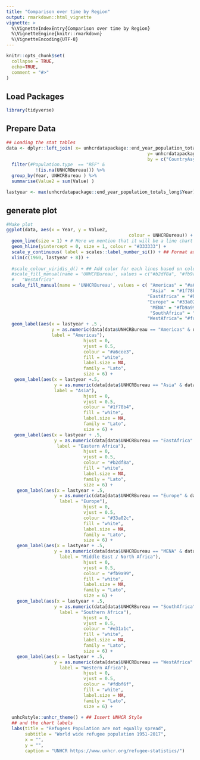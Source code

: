 ```yaml
---
title: "Comparison over time by Region"
output: rmarkdown::html_vignette
vignette: >
  %\VignetteIndexEntry{Comparison over time by Region}
  %\VignetteEngine{knitr::rmarkdown}
  %\VignetteEncoding{UTF-8}
---
```



```r
knitr::opts_chunk$set(
  collapse = TRUE,
  echo=TRUE,
  comment = "#>"
)
```


## Load Packages

```r
library(tidyverse)
```

## Prepare Data

```r
## Loading the stat tables
data <- dplyr::left_join( x= unhcrdatapackage::end_year_population_totals_long, 
                                                     y= unhcrdatapackage::reference, 
                                                     by = c("CountryAsylumCode" = "iso_3")) %>%
  filter(#Population.type  == "REF" &
           !(is.na(UNHCRBureau))) %>%
  group_by(Year, UNHCRBureau ) %>%
  summarise(Value2 = sum(Value) ) 

lastyear <- max(unhcrdatapackage::end_year_population_totals_long$Year)
```

## generate plot

```r
#Make plot
ggplot(data, aes(x = Year, y = Value2, 
                                              colour = UNHCRBureau)) + # Adding reference to color
  geom_line(size = 1) + # Here we mention that it will be a line chart
  geom_hline(yintercept = 0, size = 1, colour = "#333333") +
  scale_y_continuous( label = scales::label_number_si()) + ## Format axis number
  xlim(c(1960, lastyear + 8)) +
  
  #scale_colour_viridis_d() + ## Add color for each lines based on color-blind friendly palette
  #scale_fill_manual(name = 'UNHCRBureau', values = c("#b2df8a", "#fb9a99", "#1f78b4", "#33a02c", "#a6cee3")) +
  #   "WestAfrica" 
  scale_fill_manual(name = 'UNHCRBureau', values = c( "Americas" = "#a6cee3",
                                                      "Asia"  = "#1f78b4", 
                                                     "EastAfrica" = "#b2df8a",  
                                                     "Europe" = "#33a02c",
                                                      "MENA" = "#fb9a99", 
                                                      "SouthAfrica" = "#e31a1c", 
                                                     "WestAfrica"= "#fdbf6f")) +  
  geom_label(aes(x = lastyear + .5 , 
                 y = as.numeric(data[data$UNHCRBureau == "Americas" & data$Year == lastyear , c("Value2")]), 
                 label = "Americas"), 
                             hjust = 0, 
                             vjust = 0.5, 
                             colour = "#a6cee3",  
                             fill = "white", 
                             label.size = NA, 
                             family = "Lato", 
                             size = 6) +
   geom_label(aes(x = lastyear +.5, 
                  y = as.numeric(data[data$UNHCRBureau == "Asia" & data$Year == lastyear , c("Value2")]), 
                  label = "Asia"), 
                             hjust = 0, 
                             vjust = 0.5,
                             colour = "#1f78b4",   
                             fill = "white", 
                             label.size = NA, 
                             family = "Lato", 
                             size = 6) +
   geom_label(aes(x = lastyear + .5,  
                  y = as.numeric(data[data$UNHCRBureau == "EastAfrica" & data$Year == lastyear , c("Value2")]), 
                   label = "Eastern Africa"), 
                             hjust = 0, 
                             vjust = 0.5, 
                             colour = "#b2df8a",  
                             fill = "white", 
                             label.size = NA, 
                             family = "Lato", 
                             size = 6) +
    geom_label(aes(x = lastyear + .5,  
                  y = as.numeric(data[data$UNHCRBureau == "Europe" & data$Year == lastyear , c("Value2")]), 
                    label = "Europe"), 
                             hjust = 0, 
                             vjust = 0.5, 
                             colour = "#33a02c",  
                             fill = "white", 
                             label.size = NA, 
                             family = "Lato", 
                             size = 6) +
    geom_label(aes(x = lastyear + .5,  
                  y = as.numeric(data[data$UNHCRBureau == "MENA" & data$Year == lastyear , c("Value2")]), 
                    label = "Middle East / North Africa"), 
                             hjust = 0, 
                             vjust = 0.5,  
                             colour = "#fb9a99", 
                             fill = "white", 
                             label.size = NA, 
                             family = "Lato", 
                             size = 6) +
    geom_label(aes(x = lastyear + .5,  
                  y = as.numeric(data[data$UNHCRBureau == "SouthAfrica" & data$Year == lastyear , c("Value2")]), 
                    label = "Southern Africa"), 
                             hjust = 0, 
                             vjust = 0.5, 
                             colour = "#e31a1c",  
                             fill = "white", 
                             label.size = NA, 
                             family = "Lato", 
                             size = 6) +
    geom_label(aes(x = lastyear + .5,  
                  y = as.numeric(data[data$UNHCRBureau == "WestAfrica" & data$Year == lastyear , c("Value2")]), 
                    label = "Western Africa"), 
                             hjust = 0, 
                             vjust = 0.5, 
                             colour = "#fdbf6f",  
                             fill = "white", 
                             label.size = NA, 
                             family = "Lato", 
                             size = 6) +
  
  unhcRstyle::unhcr_theme() + ## Insert UNHCR Style
  ## and the chart labels
  labs(title = "Refugees Population are not equally spread",
       subtitle = "World wide refugee population 1951-2017",
       x = "",
       y = "",
       caption = "UNHCR https://www.unhcr.org/refugee-statistics/")

```
